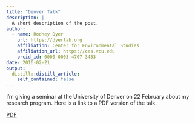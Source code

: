 ```yaml
---
title: "Denver Talk"
description: |
  A short description of the post.
author:
  - name: Rodney Dyer
    url: https://dyerlab.org
    affiliation: Center for Environmental Studies
    affiliation_url: https://ces.vcu.edu
    orcid_id: 0000-0003-4707-3453
date: 2016-02-21
output:
  distill::distill_article:
    self_contained: false
---
```





I'm giving a seminar at the University of Denver on 22 February about my research program.  Here is a link to a PDF version of the talk.

[PDF](https://drive.google.com/file/d/0B0T81CzLjtfPTFdKMl9PYVZUT2c/view?usp=sharing)
 
 
 
